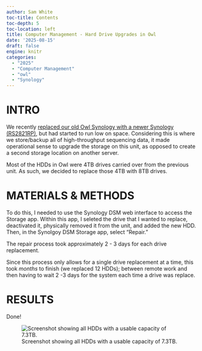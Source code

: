 ```yaml
---
author: Sam White
toc-title: Contents
toc-depth: 5
toc-location: left
title: Computer Management - Hard Drive Upgrades in Owl
date: '2025-08-15'
draft: false
engine: knitr
categories: 
  - "2025"
  - "Computer Management"
  - "owl"
  - "Synology"
---
```

# INTRO

We recently [replaced our old Owl Synology with a newer Synology (RS2821RP)](https://robertslab.github.io/sams-notebook/posts/2024/2024-05-01-Daily-Bits---May-2024/index.html#section-4), but had started to run low on space. Considering this is where we store/backup all of high-throughput sequencing data, it made operational sense to upgrade the storage on this unit, as opposed to create a second storage location on another server.

Most of the HDDs in Owl were 4TB drives carried over from the previous unit. As such, we decided to replace those 4TB with 8TB drives.

# MATERIALS & METHODS

To do this, I needed to use the Synology DSM web interface to access the Storage app. Within this app, I seleted the drive that I wanted to replace, deactivated it, physically removed it from the unit, and added the new HDD. Then, in the Synolgoy DSM Storage app, select "Repair."

The repair process took approximately 2 - 3 days for each drive replacement.

Since this process only allows for a single drive replacement at a time, this took _months_ to finish (we replaced 12 HDDs); between remote work and then having to wait 2 -3 days for the system each time a drive was replace.

# RESULTS

Done!


![Screenshot showing all HDDs with a usable capacity of 7.3TB.](./20250815-owl-HDD-replacement-screenshot.png)